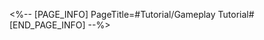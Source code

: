 <%-- [PAGE_INFO]
PageTitle=#Tutorial/Gameplay Tutorial#
[END_PAGE_INFO] --%>
{{Tutorial
|sort      = 981201
|title     = Gameplay Tutorial
|subtitle  = 
|type      = 
|about     = 
|image1    = Tutorial Gameplay Tutorial 1.png{{subst:void|<!--$UPLOAD:<<SpriteOutput/TutorialPic/TutorialPage_981103.png>-<Tutorial Gameplay Tutorial 1.png>-<Tutorial Files>>-->}}
|text1     = When multiple correct moments appear, {{Color|h|nobold=1|perform your actions based on their sequences of appearance}}.
}}